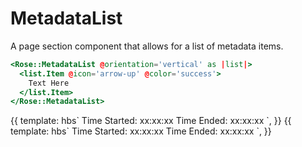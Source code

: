 
<Meta title="Rose/MetadataList" component="MetadataList" />

# MetadataList

A page section component that allows for a list of metadata items.

```handlebars
<Rose::MetadataList @orientation='vertical' as |list|>
  <list.Item @icon='arrow-up' @color='success'>
    Text Here
  </list.Item>
</Rose::MetadataList>
```

<Preview>
  <Story name="MetadataList">
    {{
      template: hbs`
    <Rose::MetadataList as |list|>
      <list.Item @icon='clock' @color='success'>
        Time Started: xx:xx:xx
      </list.Item>
      <list.Item @icon='clock' @color='critical'>
        Time Ended: xx:xx:xx
      </list.Item>
    </Rose::MetadataList>
    `,
    }}
  </Story>
</Preview>

<Preview>
  <Story name="MetadataList vertical">
    {{
      template: hbs`
    <Rose::MetadataList @orientation='vertical' as |list|>
      <list.Item @icon='clock' @color='success'>
        Time Started: xx:xx:xx
      </list.Item>
      <list.Item @icon='clock' @color='critical'>
        Time Ended: xx:xx:xx
      </list.Item>
    </Rose::MetadataList>
    `,
    }}
  </Story>
</Preview>
